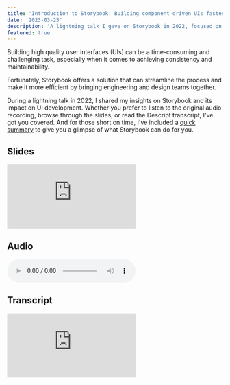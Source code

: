 ```yaml
---
title: 'Introduction to Storybook: Building component driven UIs faster'
date: '2023-03-25'
description: 'A lightning talk I gave on Storybook in 2022, focused on how engineering and design teams can come together to adopt Storybook successfully'
featured: true
---
```


Building high quality user interfaces (UIs) can be a time-consuming and challenging task, especially when it comes to achieving consistency and maintainability.

Fortunately, Storybook offers a solution that can streamline the process and make it more efficient by bringing engineering and design teams together.

During a lightning talk in 2022, I shared my insights on Storybook and its impact on UI development. Whether you prefer to listen to the original audio recording, browse through the slides, or read the Descript transcript, I've got you covered. And for those short on time, I've included a [quick summary](#summary) to give you a glimpse of what Storybook can do for you.

## Slides

<div className="">
  <iframe
    src="https://docs.google.com/presentation/d/e/2PACX-1vQ0ljQ7PdXGproId0Xo3-RRhK4s_rw_PECI0I9Qr_6Q1FWEjjCXnOwx1NqlENUZkZE-S8FuT291s8yj/embed?start=false&loop=false&delayms=60000"
    frameborder="0"
    className="aspect-video w-full"
    allowfullscreen="true"
    mozallowfullscreen="true"
    webkitallowfullscreen="true"
  ></iframe>
</div>

## Audio

<audio controls>
  <source src="/audio/storybook.mp3" type="audio/mp3" />
  Your browser does not support the MP3 audio elements. Try the Descript player below!
</audio>

## Transcript

<div>
  <iframe
    src="https://share.descript.com/embed/jsPX3v7pYAa"
    frameborder="0"
    className="aspect-video w-full"
    allowfullscreen
  />
</div>

## Summary

Building user interfaces (UIs) can be a difficult and time-consuming process.
However, adopting an atomic design system can make the process faster,
collaborative and efficient. In this post, we'll explore what component-driven
UI means, the benefits of adopting it, and how Storybook can be used to keep
design and engineering teams in sync.

### What Does Component-Driven UI Mean?

Component-driven UI is a development and design practice of building UIs with
modular components. UIs are built from the "bottom up," starting with basic
components and progressively combining them to assemble screens. Components
are built in isolation, and their states are defined. This approach allows
developers to build UIs with standardized, interchangeable building blocks or
LEGO blocks.

### What Are the Benefits of Component-Driven UI?

Component-driven UI has several benefits, including:

- **Reusability** - Using components allows developers to reuse the
  same piece many times over many projects. Each piece is self-contained and interchangeable with other pieces.

- **Testability** - Testing components individually is much more
  manageable than testing an entire system all at once. Storybook unlocks more formal
  testing opportunities through snapshot, accessibility, and interaction
  testing.

- **Efficiency** - Using a component-based approach will speed up
  every step in the process. When components live in a central library, team
  members can use, add, or update them at any time during the process. Component reuse allows costs and time-to-market to be reduced.

- **Consistency** - Having a robust component library ensures user experience consistency across all projects by acting as the source of truth.

- **Maintainability** - Component-based applications are easier to maintain, as changing one component propagates across the whole application in a predictable way. Bug fixes to components apply everywhere automatically.

### What are some other benefits of Storybook?

Storybook also unlocks component-level testing:

- Visual snapshot testing helps catch issues with components before they make it
  to production by highlighting any unexpected changes
- Accessibility testing ensures that user interfaces are easy for
  everyone to use, not just those with disabilities. For example, adding tabIndex to forms can make them more accessible for people who may only have one hand free, such as when trying to fill out a form while holding a coffee
- Storybook's AXE add-on flags when accessibility standards are not met, which is
  important for larger enterprise and government deals with legal accessibility
  requirements.
- Interaction testing can also be done at the component level, ensuring that components behave as expected.

### How Does This Change the Contract Between Engineering and Design?

Design and engineering teams have to agree on what a completed component is,
publish the Storybook publicly so stakeholders can give feedback, and use as
few components as possible, preferring props where possible. This avoids
component specialization bloat. Storybook should be used as the "source of
truth" where possible, with reviews and feedback given based on components
rather than the overall product, so fixes can be applied at the component
level.
